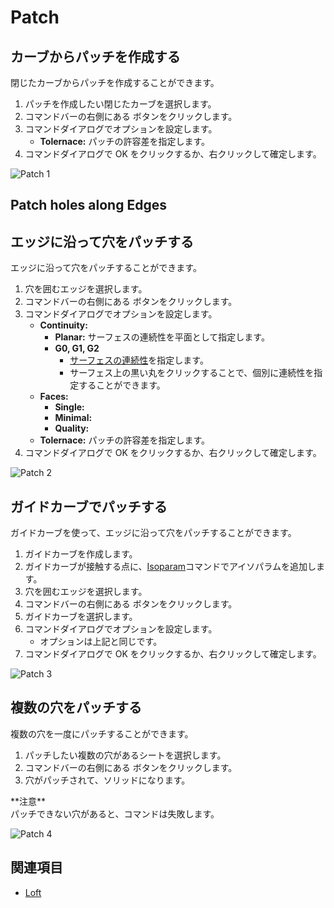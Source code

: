 
# Patch

<Reference shortcut="" command="Patch" button="Right of Command Bar" />

## カーブからパッチを作成する

閉じたカーブからパッチを作成することができます。

1. パッチを作成したい閉じたカーブを選択します。
2. コマンドバーの右側にある <ButtonIcon type="button-patch" /> ボタンをクリックします。
3. コマンドダイアログでオプションを設定します。
    - **Tolernace:** パッチの許容差を指定します。
4. コマンドダイアログで OK をクリックするか、右クリックして確定します。

![Patch 1](/img/patch-1.gif)

## Patch holes along Edges
## エッジに沿って穴をパッチする

エッジに沿って穴をパッチすることができます。

1. 穴を囲むエッジを選択します。
2. コマンドバーの右側にある <ButtonIcon type="button-patch" /> ボタンをクリックします。
3. コマンドダイアログでオプションを設定します。
    - **Continuity:**
        - **Planar:** サーフェスの連続性を平面として指定します。
        - **G0, G1, G2**
            - [サーフェスの連続性](../cad-essentials/continuity-curve-and-surface)を指定します。
            - サーフェス上の黒い丸をクリックすることで、個別に連続性を指定することができます。
    - **Faces:**
        - **Single:**
        - **Minimal:**
        - **Quality:**
    - **Tolernace:** パッチの許容差を指定します。
4. コマンドダイアログで OK をクリックするか、右クリックして確定します。

![Patch 2](/img/patch-2.gif)

## ガイドカーブでパッチする

ガイドカーブを使って、エッジに沿って穴をパッチすることができます。

1. ガイドカーブを作成します。
2. ガイドカーブが接触する点に、[Isoparam](./isoparam)コマンドでアイソパラムを追加します。
3. 穴を囲むエッジを選択します。
4. コマンドバーの右側にある <ButtonIcon type="button-patch" /> ボタンをクリックします。
5. ガイドカーブを選択します。
6. コマンドダイアログでオプションを設定します。
    - オプションは上記と同じです。
7. コマンドダイアログで OK をクリックするか、右クリックして確定します。

![Patch 3](/img/patch-3.gif)

## 複数の穴をパッチする

複数の穴を一度にパッチすることができます。

1. パッチしたい複数の穴があるシートを選択します。
2. コマンドバーの右側にある <ButtonIcon type="button-patch" /> ボタンをクリックします。
3. 穴がパッチされて、ソリッドになります。

<Callout emoji="❗">
**注意**<br />
パッチできない穴があると、コマンドは失敗します。
</Callout>

![Patch 4](/img/patch-4.gif)

## 関連項目
- [Loft](./loft)













